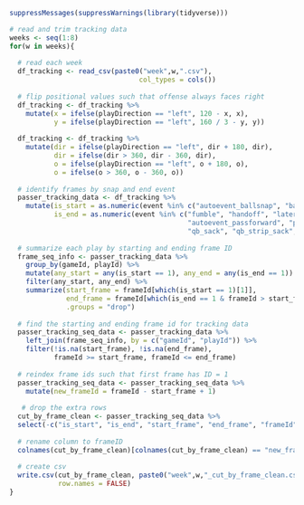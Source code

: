 ```r
suppressMessages(suppressWarnings(library(tidyverse)))
```

```r
# read and trim tracking data
weeks <- seq(1:8)
for(w in weeks){
    
  # read each week  
  df_tracking <- read_csv(paste0("week",w,".csv"),
                                col_types = cols())
  
  # flip positional values such that offense always faces right
  df_tracking <- df_tracking %>%
    mutate(x = ifelse(playDirection == "left", 120 - x, x),
           y = ifelse(playDirection == "left", 160 / 3 - y, y))
  
  df_tracking <- df_tracking %>%
    mutate(dir = ifelse(playDirection == "left", dir + 180, dir),
           dir = ifelse(dir > 360, dir - 360, dir),
           o = ifelse(playDirection == "left", o + 180, o),
           o = ifelse(o > 360, o - 360, o))
  
  # identify frames by snap and end event
  passer_tracking_data <- df_tracking %>%
    mutate(is_start = as.numeric(event %in% c("autoevent_ballsnap", "ball_snap")),
           is_end = as.numeric(event %in% c("fumble", "handoff", "lateral",
                                            "autoevent_passforward", "pass_forward",
                                            "qb_sack", "qb_strip_sack", "run")))
  
  # summarize each play by starting and ending frame ID
  frame_seq_info <- passer_tracking_data %>% 
    group_by(gameId, playId) %>%
    mutate(any_start = any(is_start == 1), any_end = any(is_end == 1)) %>%
    filter(any_start, any_end) %>%
    summarize(start_frame = frameId[which(is_start == 1)[1]],
              end_frame = frameId[which(is_end == 1 & frameId > start_frame)[1]], 
              .groups = "drop")
  
  # find the starting and ending frame id for tracking data
  passer_tracking_seq_data <- passer_tracking_data %>%
    left_join(frame_seq_info, by = c("gameId", "playId")) %>%
    filter(!is.na(start_frame), !is.na(end_frame),
           frameId >= start_frame, frameId <= end_frame)
  
  # reindex frame ids such that first frame has ID = 1
  passer_tracking_seq_data <- passer_tracking_seq_data %>%
    mutate(new_frameId = frameId - start_frame + 1)
 
   # drop the extra rows
  cut_by_frame_clean <- passer_tracking_seq_data %>% 
  select(-c("is_start", "is_end", "start_frame", "end_frame", "frameId"))
  
  # rename column to frameID
  colnames(cut_by_frame_clean)[colnames(cut_by_frame_clean) == "new_frameId"] = "frameId"
  
  # create csv
  write.csv(cut_by_frame_clean, paste0("week",w,"_cut_by_frame_clean.csv"), 
            row.names = FALSE)
}
```